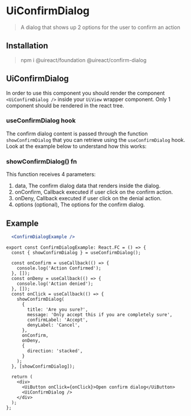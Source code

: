 
# UiConfirmDialog

> A dialog that shows up 2 options for the user to confirm an action

## Installation

> npm i @uireact/foundation @uireact/confirm-dialog

## UiConfirmDialog

In order to use this component you should render the component `<UiConfirmDialog />` inside your `UiView` wrapper component. Only 1
component should be rendered in the react tree.

### useConfirmDialog hook

The confirm dialog content is passed through the function `showConfirmDialog` that you can retrieve using the `useConfirmDialog` hook. Look
at the example below to understand how this works:

### showConfirmDialog() fn

This function receives 4 parameters:

1. data, The confirm dialog data that renders inside the dialog.
2. onConfirm, Callback executed if user click on the confirm action.
3. onDeny, Callback executed if user click on the denial action.
4. options (optional), The options for the confirm dialog.

## Example

```jsx live scope={{ConfirmDialogExample}}
  <ConfirmDialogExample />
```

```tsx
export const ConfirmDialogExample: React.FC = () => {
  const { showConfirmDialog } = useConfirmDialog();

  const onConfirm = useCallback(() => {
    console.log('Action Confirmed');
  }, []);
  const onDeny = useCallback(() => {
    console.log('Action denied');
  }, []);
  const onClick = useCallback(() => {
    showConfirmDialog(
      {
        title: 'Are you sure?',
        message: 'Only accept this if you are completely sure',
        confirmLabel: 'Accept',
        denyLabel: 'Cancel',
      },
      onConfirm,
      onDeny,
      {
        direction: 'stacked',
      }
    );
  }, [showConfirmDialog]);

  return (
    <div>
      <UiButton onClick={onClick}>Open confirm dialog</UiButton>
      <UiConfirmDialog />
    </div>
  );
};
```
